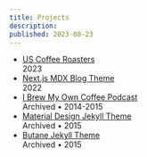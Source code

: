```yaml
---
title: Projects
description:
published: 2023-08-23
---
```


- [US Coffee Roasters](https://uscoffeeroasters.app) <br/><span>2023</span>
- [Next.js MDX Blog Theme](https://github.com/alexcarpenter/nextjs-mdx-blog-theme) <br/><span>2022</span>
- [I Brew My Own Coffee Podcast](https://ibrewmyowncoffee.simplecast.com/) <br/><span>Archived &bull; 2014-2015</span>
- [Material Design Jekyll Theme](https://github.com/alexcarpenter/material-jekyll-theme) <br/><span>Archived &bull; 2015</span>
- [Butane Jekyll Theme](https://github.com/alexcarpenter/butane-jekyll-theme) <br/><span>Archived &bull; 2015</span>